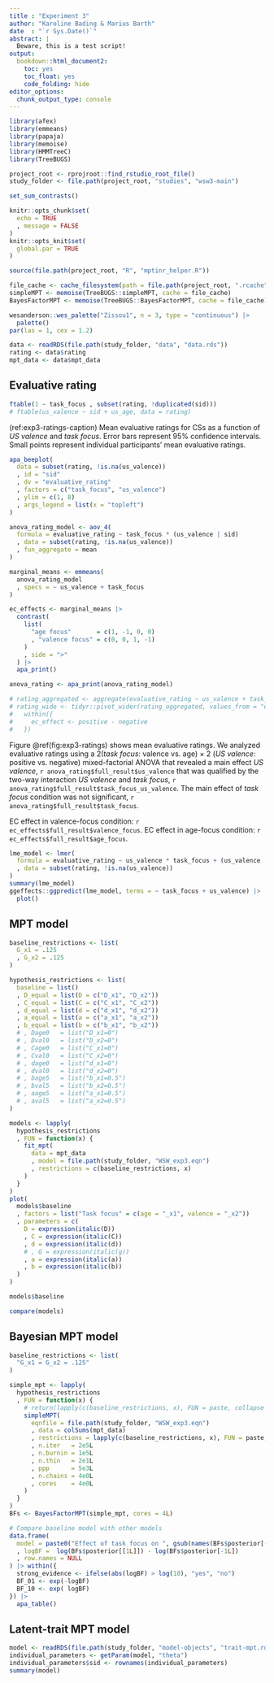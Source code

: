 ```yaml
---
title : "Experiment 3"
author: "Karoline Bading & Marius Barth"
date  : "`r Sys.Date()`"
abstract: |
  Beware, this is a test script!
output:
  bookdown::html_document2:
    toc: yes
    toc_float: yes
    code_folding: hide
editor_options: 
  chunk_output_type: console
---
```




```r
library(afex)
library(emmeans)
library(papaja)
library(memoise)
library(HMMTreeC)
library(TreeBUGS)

project_root <- rprojroot::find_rstudio_root_file()
study_folder <- file.path(project_root, "studies", "wsw3-main")

set_sum_contrasts()

knitr::opts_chunk$set(
  echo = TRUE
  , message = FALSE
)
knitr::opts_knit$set(
  global.par = TRUE
)

source(file.path(project_root, "R", "mptinr_helper.R"))

file_cache <- cache_filesystem(path = file.path(project_root, ".rcache"), compress = "gzip", algo = "md5")
simpleMPT <- memoise(TreeBUGS::simpleMPT, cache = file_cache)
BayesFactorMPT <- memoise(TreeBUGS::BayesFactorMPT, cache = file_cache)
```

```r
wesanderson::wes_palette("Zissou1", n = 3, type = "continuous") |>
  palette()
par(las = 1, cex = 1.2)
```


```r
data <- readRDS(file.path(study_folder, "data", "data.rds"))
rating <- data$rating
mpt_data <- data$mpt_data
```


## Evaluative rating

```r
ftable(1 ~ task_focus , subset(rating, !duplicated(sid)))
# ftable(us_valence ~ sid + us_age, data = rating)
```


(ref:exp3-ratings-caption) Mean evaluative ratings for CSs as a function of *US valence* and *task focus*. Error bars represent 95% confidence intervals. Small points represent individual participants' mean evaluative ratings.

```r
apa_beeplot(
  data = subset(rating, !is.na(us_valence))
  , id = "sid"
  , dv = "evaluative_rating"
  , factors = c("task_focus", "us_valence")
  , ylim = c(1, 8)
  , args_legend = list(x = "topleft")
)

anova_rating_model <- aov_4(
  formula = evaluative_rating ~ task_focus * (us_valence | sid)
  , data = subset(rating, !is.na(us_valence))
  , fun_aggregate = mean
)

marginal_means <- emmeans(
  anova_rating_model
  , specs = ~ us_valence + task_focus
)

ec_effects <- marginal_means |>
  contrast(
    list(
      "age focus"       = c(1, -1, 0, 0)
      , "valence focus" = c(0, 0, 1, -1)
    )
    , side = ">"
  ) |>
  apa_print()

anova_rating <- apa_print(anova_rating_model)

# rating_aggregated <- aggregate(evaluative_rating ~ us_valence + task_focus + sid, data = rating, FUN = mean)
# rating_wide <- tidyr::pivot_wider(rating_aggregated, values_from = "evaluative_rating", names_from = "us_valence") |>
#   within({
#     ec_effect <- positive - negative
#   })
```

Figure\ \@ref(fig:exp3-ratings) shows mean evaluative ratings.
We analyzed evaluative ratings using
a 2(*task focus*: valence vs. age) $\times$ 2 (*US valence*: positive vs. negative) mixed-factorial ANOVA
that revealed
a main effect *US valence*,
`r anova_rating$full_result$us_valence` that was qualified by
the two-way interaction *US valence* and *task focus*,
`r anova_rating$full_result$task_focus_us_valence`.
The main effect of *task focus* condition was not significant,
`r anova_rating$full_result$task_focus`.

EC effect in valence-focus condition:
`r ec_effects$full_result$valence_focus`.
EC effect in age-focus condition:
`r ec_effects$full_result$age_focus`.

```r
lme_model <- lmer(
  formula = evaluative_rating ~ us_valence * task_focus + (us_valence | sid) + (1 | cs)
  , data = subset(rating, !is.na(us_valence)) 
)
summary(lme_model)
ggeffects::ggpredict(lme_model, terms = ~ task_focus + us_valence) |>
  plot()
```


## MPT model



```r
baseline_restrictions <- list(
  G_x1 = .125
  , G_x2 = .125
)

hypothesis_restrictions <- list(
  baseline = list()
  , D_equal = list(D = c("D_x1", "D_x2"))
  , C_equal = list(C = c("C_x1", "C_x2"))
  , d_equal = list(d = c("d_x1", "d_x2"))
  , a_equal = list(a = c("a_x1", "a_x2"))
  , b_equal = list(b = c("b_x1", "b_x2"))
  # , Dage0   = list("D_x1=0")
  # , Dval0   = list("D_x2=0")
  # , Cage0   = list("C_x1=0")
  # , Cval0   = list("C_x2=0")
  # , dage0   = list("d_x1=0")
  # , dval0   = list("d_x2=0")
  # , bage5   = list("b_x1=0.5")
  # , bval5   = list("b_x2=0.5")
  # , aage5   = list("a_x1=0.5")
  # , aval5   = list("a_x2=0.5")
)

models <- lapply(
  hypothesis_restrictions
  , FUN = function(x) {
    fit_mpt(
      data = mpt_data
      , model = file.path(study_folder, "WSW_exp3.eqn")
      , restrictions = c(baseline_restrictions, x)
    )
  }
)
plot(
  models$baseline
  , factors = list("Task focus" = c(age = "_x1", valence = "_x2"))
  , parameters = c(
    D = expression(italic(D))
    , C = expression(italic(C))
    , d = expression(italic(d))
    # , G = expression(italic(g))
    , a = expression(italic(a))
    , b = expression(italic(b))
  )
)
```

```r
models$baseline
```


```r
compare(models)
```

## Bayesian MPT model

```r
baseline_restrictions <- list(
  "G_x1 = G_x2 = .125"
)

simple_mpt <- lapply(
  hypothesis_restrictions
  , FUN = function(x) {
    # return(lapply(c(baseline_restrictions, x), FUN = paste, collapse = " = "))
    simpleMPT(
      eqnfile = file.path(study_folder, "WSW_exp3.eqn")
      , data = colSums(mpt_data)
      , restrictions = lapply(c(baseline_restrictions, x), FUN = paste, collapse = " = ")
      , n.iter   = 2e5L
      , n.burnin = 1e5L
      , n.thin   = 2e1L
      , ppp      = 5e3L
      , n.chains = 4e0L
      , cores    = 4e0L
    )
  }
)
BFs <- BayesFactorMPT(simple_mpt, cores = 4L)

# Compare baseline model with other models
data.frame(
  model = paste0("Effect of task focus on ", gsub(names(BFs$posterior[-1L]), pattern = "_equal", replacement = ""))
  , logBF =  log(BFs$posterior[[1L]]) - log(BFs$posterior[-1L])
  , row.names = NULL
) |> within({
  strong_evidence <- ifelse(abs(logBF) > log(10), "yes", "no")
  BF_01 <- exp(-logBF)
  BF_10 <- exp( logBF)
}) |>
  apa_table()

```


## Latent-trait MPT model

```r
model <- readRDS(file.path(study_folder, "model-objects", "trait-mpt.rds"))
individual_parameters <- getParam(model, "theta")
individual_parameters$sid <- rownames(individual_parameters)
summary(model)
```


